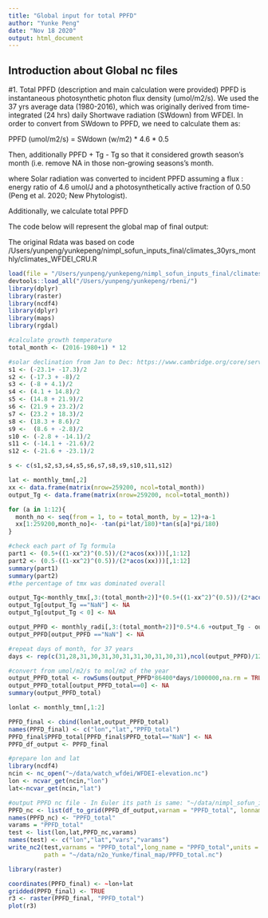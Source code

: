 ```yaml
---
title: "Global input for total PPFD"
author: "Yunke Peng"
date: "Nov 18 2020"
output: html_document
---
```


## Introduction about Global nc files

#1. Total PPFD (description and main calculation were provided)
PPFD is instantaneous photosynthetic photon flux density (umol/m2/s). We used the 37 yrs average data (1980-2016), which was originally derived from time-integrated (24 hrs) daily Shortwave radiation (SWdown) from WFDEI. In order to convert from SWdown to PPFD, we need to calculate them as:

PPFD (umol/m2/s) = SWdown (w/m2) * 4.6 * 0.5 

Then, additionally PPFD + Tg - Tg so that it considered growth season's month (i.e. remove NA in those non-growing seasons's month.

where Solar radiation was converted to incident PPFD assuming a flux : energy ratio of 4.6 umol/J and a photosynthetically active fraction of 0.50 (Peng et al. 2020; New Phytologist).

Additionally, we calculate total PPFD

The code below will represent the global map of final output:


The original Rdata was based on code /Users/yunpeng/yunkepeng/nimpl_sofun_inputs_final/climates_30yrs_monthly/climates_WFDEI_CRU.R

```r
load(file = "/Users/yunpeng/yunkepeng/nimpl_sofun_inputs_final/climates_30yrs_monthly/WFDEI_CRU_1980_2016.Rdata")
devtools::load_all("/Users/yunpeng/yunkepeng/rbeni/")
library(dplyr)
library(raster)
library(ncdf4)
library(dplyr)
library(maps)
library(rgdal)

#calculate growth temperature
total_month <- (2016-1980+1) * 12

#solar declination from Jan to Dec: https://www.cambridge.org/core/services/aop-cambridge-core/content/view/212421E8457A41C47B64D809BDEF53CA/9780511845727apx7_p351-352_CBO.pdf/solar_geometry_and_radiation_approximations.pdf
s1 <- (-23.1+ -17.3)/2
s2 <- (-17.3 + -8)/2
s3 <- (-8 + 4.1)/2
s4 <- (4.1 + 14.8)/2
s5 <- (14.8 + 21.9)/2
s6 <- (21.9 + 23.2)/2
s7 <- (23.2 + 18.3)/2
s8 <- (18.3 + 8.6)/2
s9 <-  (8.6 + -2.8)/2
s10 <- (-2.8 + -14.1)/2
s11 <- (-14.1 + -21.6)/2
s12 <- (-21.6 + -23.1)/2

s <- c(s1,s2,s3,s4,s5,s6,s7,s8,s9,s10,s11,s12)

lat <- monthly_tmn[,2]
xx <- data.frame(matrix(nrow=259200, ncol=total_month))
output_Tg <- data.frame(matrix(nrow=259200, ncol=total_month))

for (a in 1:12){ 
  month_no <- seq(from = 1, to = total_month, by = 12)+a-1
  xx[1:259200,month_no]<- -tan(pi*lat/180)*tan(s[a]*pi/180)
}

#check each part of Tg formula
part1 <- (0.5+((1-xx^2)^(0.5))/(2*acos(xx)))[,1:12]
part2 <- (0.5-((1-xx^2)^(0.5))/(2*acos(xx)))[,1:12]
summary(part1)
summary(part2)
#the percentage of tmx was dominated overall

output_Tg<-monthly_tmx[,3:(total_month+2)]*(0.5+((1-xx^2)^(0.5))/(2*acos(xx)))+ monthly_tmn[,3:(total_month+2)]*(0.5-((1-xx^2)^(0.5))/(2*acos(xx)))
output_Tg[output_Tg =="NaN"] <- NA
output_Tg[output_Tg < 0] <- NA

output_PPFD <- monthly_radi[,3:(total_month+2)]*0.5*4.6 +output_Tg - output_Tg # here + Tg - Tg means it considered growth condition
output_PPFD[output_PPFD =="NaN"] <- NA

#repeat days of month, for 37 years
days <- rep(c(31,28,31,30,31,30,31,31,30,31,30,31),ncol(output_PPFD)/12)

#convert from umol/m2/s to mol/m2 of the year
output_PPFD_total <- rowSums(output_PPFD*86400*days/1000000,na.rm = TRUE)/(ncol(output_PPFD)/12)
output_PPFD_total[output_PPFD_total==0] <- NA
summary(output_PPFD_total)

lonlat <- monthly_tmn[,1:2]

PPFD_final <- cbind(lonlat,output_PPFD_total)
names(PPFD_final) <- c("lon","lat","PPFD_total")
PPFD_final$PPFD_total[PPFD_final$PPFD_total=="NaN"] <- NA
PPFD_df_output <- PPFD_final

#prepare lon and lat
library(ncdf4)
ncin <- nc_open("~/data/watch_wfdei/WFDEI-elevation.nc")
lon <- ncvar_get(ncin,"lon")
lat<-ncvar_get(ncin,"lat")

#output PPFD nc file - In Euler its path is same: "~/data/nimpl_sofun_inputs/map/Final_ncfile"
PPFD_nc <- list(df_to_grid(PPFD_df_output,varnam = "PPFD_total", lonnam = "lon", latnam = "lat"))
names(PPFD_nc) <- "PPFD_total"
varams = "PPFD_total"
test <- list(lon,lat,PPFD_nc,varams)
names(test) <- c("lon","lat","vars","varams")
write_nc2(test,varnams = "PPFD_total",long_name = "PPFD_total",units = "mol/m2",
          path = "~/data/n2o_Yunke/final_map/PPFD_total.nc")

library(raster)

coordinates(PPFD_final) <- ~lon+lat 
gridded(PPFD_final) <- TRUE
r3 <- raster(PPFD_final, "PPFD_total") 
plot(r3)

``` 



